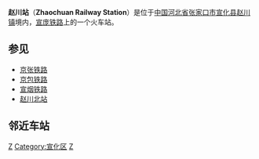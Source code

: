 {{Infobox China railway station
|车站名称 = 赵川站
|图片 = 
|车站名称拼音 = Zhaochuan
|英文名称 = Zhaochuan Railway Station
|车站代码 = 12752
|电报码 = 
|拼音码 = 
|车站地址 = 河北省张家口市宣化区
|车站等级 = 四等站
}}

'''赵川站'''（'''Zhaochuan Railway Station'''）是位于[[中华人民共和国|中国]][[河北省|河北省]][[张家口市|张家口市]][[宣化县|宣化县]][[赵川镇|赵川镇]]境内，[[宣庞铁路|宣庞铁路]]上的一个火车站。

==参见==
*[[京张铁路|京张铁路]]
*[[京包铁路|京包铁路]]
*[[宣烟铁路|宣烟铁路]]
*[[赵川北站|赵川北站]]

==邻近车站==
{{start rail box|中国铁路}}
{{s-inop|[[贾家营站|贾家营站]]}}
{{s-line|[[宣庞铁路|宣庞铁路]]}}
{{s-inop|[[白庙站|白庙站]]}}
{{end box}}

{{宣庞铁路}}
{{中國鐵路小作品}}

[[Category:张家口市铁路车站|Z]]
[[Category:宣化区|Category:宣化区]]
[[Category:1939年启用的铁路车站|Z]]


{{Railwaystation-stub}}